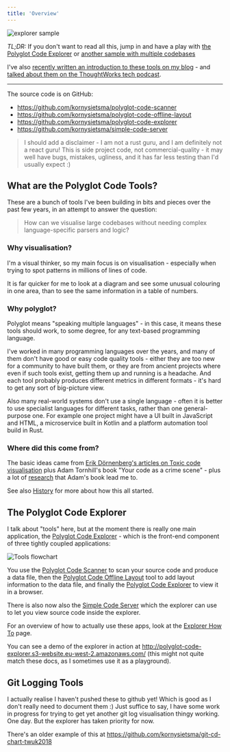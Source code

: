 ```yaml
---
title: 'Overview'
---
```


![explorer sample](/images/qgis_circle.png)

*TL;DR:* If you don't want to read all this, jump in and have a play with [the Polyglot Code Explorer](http://polyglot-code-explorer.s3-website.eu-west-2.amazonaws.com/) or [another sample with multiple codebases](http://polyglot-code-explorer-openmrs.s3-website.eu-west-2.amazonaws.com/)

I've also [recently written an introduction to these tools on my blog](https://blog.korny.info/2020/09/06/introducing-the-polyglot-code-explorer.html) - and [talked about them on the ThoughtWorks tech podcast](https://www.thoughtworks.com/podcasts/code-visualization).

----

The source code is on GitHub:

* <https://github.com/kornysietsma/polyglot-code-scanner>
* <https://github.com/kornysietsma/polyglot-code-offline-layout>
* <https://github.com/kornysietsma/polyglot-code-explorer>
* <https://github.com/kornysietsma/simple-code-server>

> I should add a disclaimer - I am not a rust guru, and I am definitely not a react guru!  This is side project code, not commercial-quality - it may well have bugs, mistakes, ugliness, and it has far less testing than I'd usually expect :)

## What are the Polyglot Code Tools?

These are a bunch of tools I've been building in bits and pieces over the past few years, in an attempt to answer the question:

> How can we visualise large codebases without needing complex language-specific parsers and logic?

### Why visualisation?

I'm a visual thinker, so my main focus is on visualisation - especially when trying to spot patterns in millions of lines of code.

It is far quicker for me to look at a diagram and see some unusual colouring in one area, than to see the same information in a table of numbers.

### Why polyglot?

Polyglot means "speaking multiple languages" - in this case, it means these tools should work, to some degree, for any text-based programming language.

I've worked in many programming languages over the years, and many of them don't have good or easy code quality tools - either they are too new for a community to have built them, or they are from ancient projects where even if such tools exist, getting them up and running is a headache.  And each tool probably produces different metrics in different formats - it's hard to get any sort of big-picture view.

Also many real-world systems don't use a single language - often it is better to use specialist languages for different tasks, rather than one general-purpose one.  For example one project might have a UI built in JavaScript and HTML, a microservice built in Kotlin and a platform automation tool build in Rust.

### Where did this come from?

The basic ideas came from [Erik Dörnenberg's articles on Toxic code visualisation](https://erik.doernenburg.com/2013/06/toxicity-reloaded/) plus Adam Tornhill's book "Your code as a crime scene" <Citation to='(Tornhill 2015)'></Citation> - plus a lot of [research](/bibliography) that Adam's book lead me to.

See also [History](/history) for more about how this all started.

## The Polyglot Code Explorer

I talk about "tools" here, but at the moment there is really one main application, the [Polyglot Code Explorer](/tools/explorer/description) - which is the front-end component of three tightly coupled applications:

![Tools flowchart](/images/flowchart.png)

You use the [Polyglot Code Scanner](/tools/scanner/description) to scan your source code and produce a data file, then the [Polyglot Code Offline Layout](/tools/layout/description) tool to add layout information to the data file, and finally the [Polyglot Code Explorer](/tools/explorer/description) to view it in a browser.

There is also now also the [Simple Code Server](/tools/simple-code-server) which the explorer can use to let you view source code inside the explorer.

For an overview of how to actually use these apps, look at the [Explorer How To](/tools/explorer/howto) page.

You can see a demo of the explorer in action at <http://polyglot-code-explorer.s3-website.eu-west-2.amazonaws.com/> (this might not quite match these docs, as I sometimes use it as a playground).

## Git Logging Tools

I actually realise I haven't pushed these to github yet! Which is good as I don't really need to document them :) Just suffice to say, I have some work in progress for trying to get yet another git log visualisation thingy working.  One day.  But the explorer has taken priority for now.

There's an older example of this at <https://github.com/kornysietsma/git-cd-chart-twuk2018>

